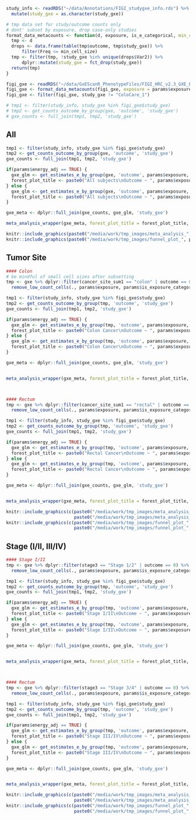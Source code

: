 <!-- For meta analyses, use the glm version of the gxescanr datasets you generated. 
These files don't have case-only studies, the exposure variables are filtered for missingness and are coded appropriately. 
Save posthoc and variable adjustment to the mega analysis, where you can generate multiple models and present as a table -->

```r
study_info <- readRDS("~/data/Annotations/FIGI_studygxe_info.rds") %>% 
  mutate(study_gxe = as.character(study_gxe))

# tmp data set for study/outcome counts only 
# dont' subset by exposure, drop case-only studies
format_data_metacounts <- function(d, exposure, is_e_categorical, min_cell_size = 0) {
  tmp <- d
  drops <- data.frame(table(tmp$outcome, tmp$study_gxe)) %>%
      filter(Freq <= min_cell_size)
  tmp <- filter(tmp, !study_gxe %in% unique(drops$Var2)) %>%
      dplyr::mutate(study_gxe = fct_drop(study_gxe))
  return(tmp)
}

figi_gxe <- readRDS("~/data/GxEScanR_PhenotypeFiles/FIGI_HRC_v2.3_GXE_EUR.rds")
figi_gxe <- format_data_metacounts(figi_gxe, exposure = params$exposure, is_e_categorical = params$is_exposure_categorical, 0)
figi_gxe <- filter(figi_gxe, study_gxe != "ColoCare_1")

# tmp1 <- filter(study_info, study_gxe %in% figi_gxe$study_gxe)
# tmp2 <- get_counts_outcome_by_group(gxe, 'outcome', 'study_gxe')
# gxe_counts <- full_join(tmp1, tmp2, 'study_gxe')

```



<!-- params <- list(exposure = 'asp_ref') -->

## All
```r

tmp1 <- filter(study_info, study_gxe %in% figi_gxe$study_gxe)
tmp2 <- get_counts_outcome_by_group(gxe, 'outcome', 'study_gxe')
gxe_counts <- full_join(tmp1, tmp2, 'study_gxe')

if(params$energy_adj == TRUE) {
  gxe_glm <- get_estimates_e_by_group(gxe, 'outcome', params$exposure, 'study_gxe', 'age_ref_imp', 'sex', 'energytot_imp')
  forest_plot_title <- paste0("All subjects\nOutcome ~ ", params$exposure, " + age_ref_imp + sex + study_gxe + energytot_imp")
} else {
  gxe_glm <- get_estimates_e_by_group(gxe, 'outcome', params$exposure, 'study_gxe', 'age_ref_imp', 'sex')
  forest_plot_title <- paste0("All subjects\nOutcome ~ ", params$exposure, " + age_ref_imp + sex + study_gxe")
}

gxe_meta <- dplyr::full_join(gxe_counts, gxe_glm, 'study_gxe')

meta_analysis_wrapper(gxe_meta, forest_plot_title = forest_plot_title, filename_suffix = "basic_covars", 17, 8.5, 8, 8.5)

```

```r
knitr::include_graphics(paste0("/media/work/tmp_images/meta_analysis_", params$exposure, "_basic_covars.png"))
knitr::include_graphics(paste0("/media/work/tmp_images/funnel_plot_", params$exposure, "_basic_covars.png"))
```




<!-- ### Prevalent cases -->
<!-- ```{r, include=F, cache = T} -->
<!-- ### Including prevalent cases (same as original) -->
<!-- gxe_counts <- get_counts_outcome_by_group(gxe, 'outcome', 'study_gxe') -->
<!-- gxe_glm <- get_estimates_e_by_group(gxe, 'outcome', params$exposure, 'study_gxe', 'age_ref_imp', 'sex') -->
<!-- gxe_meta <- dplyr::bind_cols(gxe_counts, gxe_glm) %>% -->
<!--   inner_join(., study_info, by = "study_gxe") -->

<!-- meta_analysis_wrapper(gxe_meta, forest_plot_title = "Including prevalent cases", filename_suffix = "age_ref_imp_sex_study_gxe_prev_keep", 13.5, 8.5, 8, 8.5) -->


<!-- #### Excluding prevalent cases -->
<!-- tmp <- filter(gxe, is.na(prev)) %>% -->
<!--   remove_low_count_cells(., params$exposure, params$is_exposure_categorical, min_cell_size = 10) -->

<!-- gxe_counts <- get_counts_outcome_by_group(tmp, 'outcome', 'study_gxe') -->
<!-- gxe_glm <- get_estimates_e_by_group(tmp, 'outcome', params$exposure, 'study_gxe', 'age_ref_imp', 'sex') -->
<!-- gxe_meta <- dplyr::bind_cols(gxe_counts, gxe_glm) %>% -->
<!--   inner_join(., study_info, by = "study_gxe") -->

<!-- meta_analysis_wrapper(gxe_meta, forest_plot_title = "Excluding prevalent cases", filename_suffix = "age_ref_imp_sex_study_gxe_prev_drop", 13.5, 8.5, 8, 8.5) -->
<!-- ``` -->

<!-- ```{r echo=F, out.width="49%"} -->
<!-- knitr::include_graphics(c(paste0("/media/work/tmp_images/meta_analysis_", params$exposure, "_", "age_ref_imp_sex_study_gxe_prev_keep.png"), -->
<!--                           paste0("/media/work/tmp_images/meta_analysis_", params$exposure, "_", "age_ref_imp_sex_study_gxe_prev_drop.png"))) -->
<!-- knitr::include_graphics(c(paste0("/media/work/tmp_images/funnel_plot_", params$exposure, "_", "age_ref_imp_sex_study_gxe_prev_keep.png"), -->
<!--                           paste0("/media/work/tmp_images/funnel_plot_", params$exposure, "_", "age_ref_imp_sex_study_gxe_prev_drop.png"))) -->
<!-- ``` -->





<!-- ## Sex -->
<!-- ```{r, include=F, cache = F} -->
<!-- #### Female -->
<!-- tmp <- filter(gxe, sex == 0) %>% -->
<!--   remove_low_count_cells(., params$exposure, params$is_exposure_categorical, min_cell_size = 10) -->

<!-- tmp1 <- filter(study_info, study_gxe %in% figi_gxe$study_gxe) -->
<!-- tmp2 <- get_counts_outcome_by_group(tmp, 'outcome', 'study_gxe') -->
<!-- gxe_counts <- full_join(tmp1, tmp2, 'study_gxe') -->


<!-- if(params$energy_adj == TRUE) { -->
<!--   gxe_glm <- get_estimates_e_by_group(tmp, 'outcome', params$exposure, 'study_gxe', 'age_ref_imp', 'energytot_imp') -->
<!--   forest_plot_title <- paste0("Females\nOutcome ~ ", params$exposure, " + age_ref_imp + study_gxe + energytot_imp") -->
<!-- } else { -->
<!--   gxe_glm <- get_estimates_e_by_group(tmp, 'outcome', params$exposure, 'study_gxe', 'age_ref_imp') -->
<!--   forest_plot_title <- paste0("Females\nOutcome ~ ", params$exposure, " + age_ref_imp + study_gxe") -->
<!-- } -->

<!-- gxe_meta <- dplyr::full_join(gxe_counts, gxe_glm, 'study_gxe') -->


<!-- meta_analysis_wrapper(gxe_meta, forest_plot_title = forest_plot_title, filename_suffix = "basic_covars_females", 17, 8.5, 8, 8.5) -->



<!-- #### Female -->
<!-- tmp <- filter(gxe, sex == 1) %>% -->
<!--   remove_low_count_cells(., params$exposure, params$is_exposure_categorical, min_cell_size = 10) -->

<!-- tmp1 <- filter(study_info, study_gxe %in% figi_gxe$study_gxe) -->
<!-- tmp2 <- get_counts_outcome_by_group(tmp, 'outcome', 'study_gxe') -->
<!-- gxe_counts <- full_join(tmp1, tmp2, 'study_gxe') -->

<!-- if(params$energy_adj == TRUE) { -->
<!--   gxe_glm <- get_estimates_e_by_group(tmp, 'outcome', params$exposure, 'study_gxe', 'age_ref_imp', 'energytot_imp') -->
<!--   forest_plot_title <- paste0("Males\nOutcome ~ ", params$exposure, " + age_ref_imp + study_gxe + energytot_imp") -->
<!-- } else { -->
<!--   gxe_glm <- get_estimates_e_by_group(tmp, 'outcome', params$exposure, 'study_gxe', 'age_ref_imp') -->
<!--   forest_plot_title <- paste0("Males\nOutcome ~ ", params$exposure, " + age_ref_imp + study_gxe") -->
<!-- } -->

<!-- gxe_meta <- dplyr::full_join(gxe_counts, gxe_glm, 'study_gxe') -->


<!-- meta_analysis_wrapper(gxe_meta, forest_plot_title = forest_plot_title, filename_suffix = "basic_covars_males", 17, 8.5, 8, 8.5) -->
<!-- ``` -->

<!-- ```{r echo=F, out.width="49%"} -->
<!-- knitr::include_graphics(c(paste0("/media/work/tmp_images/meta_analysis_", params$exposure, "_basic_covars_females.png"), -->
<!--                           paste0("/media/work/tmp_images/meta_analysis_", params$exposure, "_basic_covars_males.png"))) -->
<!-- knitr::include_graphics(c(paste0("/media/work/tmp_images/funnel_plot_", params$exposure, "_basic_covars_females.png"), -->
<!--                           paste0("/media/work/tmp_images/funnel_plot_", params$exposure, "_basic_covars_males.png"))) -->
<!-- ``` -->





## Tumor Site
```r

#### Colon
# be mindful of small cell sizes after subsetting
tmp <- gxe %>% dplyr::filter(cancer_site_sum1 == "colon" | outcome == 0) %>%
  remove_low_count_cells(., params$exposure, params$is_exposure_categorical, min_cell_size = 20)

tmp1 <- filter(study_info, study_gxe %in% figi_gxe$study_gxe)
tmp2 <- get_counts_outcome_by_group(tmp, 'outcome', 'study_gxe')
gxe_counts <- full_join(tmp1, tmp2, 'study_gxe')

if(params$energy_adj == TRUE) {
  gxe_glm <- get_estimates_e_by_group(tmp, 'outcome', params$exposure, 'study_gxe', 'age_ref_imp', 'sex', 'energytot_imp')
  forest_plot_title <- paste0("Colon Cancer\nOutcome ~ ", params$exposure, " + age_ref_imp + sex + study_gxe + energytot_imp")
} else {
  gxe_glm <- get_estimates_e_by_group(tmp, 'outcome', params$exposure, 'study_gxe', 'age_ref_imp', 'sex')
  forest_plot_title <- paste0("Colon Cancer\nOutcome ~ ", params$exposure, " + age_ref_imp + study_gxe + sex")
}

gxe_meta <- dplyr::full_join(gxe_counts, gxe_glm, 'study_gxe')


meta_analysis_wrapper(gxe_meta, forest_plot_title = forest_plot_title, filename_suffix = "basic_covars_colon", 17, 8.5, 8, 8.5)



#### Rectum
tmp <- gxe %>% dplyr::filter(cancer_site_sum1 == "rectal" | outcome == 0) %>%
  remove_low_count_cells(., params$exposure, params$is_exposure_categorical, min_cell_size = 10)

tmp1 <- filter(study_info, study_gxe %in% figi_gxe$study_gxe)
tmp2 <- get_counts_outcome_by_group(tmp, 'outcome', 'study_gxe')
gxe_counts <- full_join(tmp1, tmp2, 'study_gxe')

if(params$energy_adj == TRUE) {
  gxe_glm <- get_estimates_e_by_group(tmp, 'outcome', params$exposure, 'study_gxe', 'age_ref_imp', 'sex', 'energytot_imp')
  forest_plot_title <- paste0("Rectal Cancer\nOutcome ~ ", params$exposure, " + age_ref_imp + sex + study_gxe + energytot_imp")
} else {
  gxe_glm <- get_estimates_e_by_group(tmp, 'outcome', params$exposure, 'study_gxe', 'age_ref_imp', 'sex')
  forest_plot_title <- paste0("Rectal Cancer\nOutcome ~ ", params$exposure, " + age_ref_imp + study_gxe + sex")
}

gxe_meta <- dplyr::full_join(gxe_counts, gxe_glm, 'study_gxe')


meta_analysis_wrapper(gxe_meta, forest_plot_title = forest_plot_title, filename_suffix = "basic_covars_rectum", 17, 8.5, 8, 8.5)
```

```r
knitr::include_graphics(c(paste0("/media/work/tmp_images/meta_analysis_", params$exposure, "_basic_covars_colon.png"),
                          paste0("/media/work/tmp_images/meta_analysis_", params$exposure, "_basic_covars_rectum.png")))
knitr::include_graphics(c(paste0("/media/work/tmp_images/funnel_plot_", params$exposure, "_basic_covars_colon.png"),
                          paste0("/media/work/tmp_images/funnel_plot_", params$exposure, "_basic_covars_rectum.png")))
```




## Stage (I/II, III/IV)

<!-- ```{r} -->
<!-- table(gxe$stage3, gxe$outcome, useNA = 'ifany') -->
<!-- ``` -->

```r

#### Stage I/II
tmp <- gxe %>% dplyr::filter(stage3 == "Stage 1/2" | outcome == 0) %>%
  remove_low_count_cells(., params$exposure, params$is_exposure_categorical, min_cell_size = 20)

tmp1 <- filter(study_info, study_gxe %in% figi_gxe$study_gxe)
tmp2 <- get_counts_outcome_by_group(tmp, 'outcome', 'study_gxe')
gxe_counts <- full_join(tmp1, tmp2, 'study_gxe')

if(params$energy_adj == TRUE) {
  gxe_glm <- get_estimates_e_by_group(tmp, 'outcome', params$exposure, 'study_gxe', 'age_ref_imp', 'sex', 'energytot_imp')
  forest_plot_title <- paste0("Stage I/II\nOutcome ~ ", params$exposure, " + age_ref_imp + sex + study_gxe + energytot_imp")
} else {
  gxe_glm <- get_estimates_e_by_group(tmp, 'outcome', params$exposure, 'study_gxe', 'age_ref_imp', 'sex')
  forest_plot_title <- paste0("Stage I/II\nOutcome ~ ", params$exposure, " + age_ref_imp + study_gxe + sex")
}

gxe_meta <- dplyr::full_join(gxe_counts, gxe_glm, 'study_gxe')


meta_analysis_wrapper(gxe_meta, forest_plot_title = forest_plot_title, filename_suffix = "basic_covars_stage12", 17, 8.5, 8, 8.5)



#### Rectum
tmp <- gxe %>% dplyr::filter(stage3 == "Stage 3/4" | outcome == 0) %>%
  remove_low_count_cells(., params$exposure, params$is_exposure_categorical, min_cell_size = 20)

tmp1 <- filter(study_info, study_gxe %in% figi_gxe$study_gxe)
tmp2 <- get_counts_outcome_by_group(tmp, 'outcome', 'study_gxe')
gxe_counts <- full_join(tmp1, tmp2, 'study_gxe')

if(params$energy_adj == TRUE) {
  gxe_glm <- get_estimates_e_by_group(tmp, 'outcome', params$exposure, 'study_gxe', 'age_ref_imp', 'sex', 'energytot_imp')
  forest_plot_title <- paste0("Stage III/IV\nOutcome ~ ", params$exposure, " + age_ref_imp + sex + study_gxe + energytot_imp")
} else {
  gxe_glm <- get_estimates_e_by_group(tmp, 'outcome', params$exposure, 'study_gxe', 'age_ref_imp', 'sex')
  forest_plot_title <- paste0("Stage III/IV\nOutcome ~ ", params$exposure, " + age_ref_imp + study_gxe + sex")
}

gxe_meta <- dplyr::full_join(gxe_counts, gxe_glm, 'study_gxe')


meta_analysis_wrapper(gxe_meta, forest_plot_title = forest_plot_title, filename_suffix = "basic_covars_stage34", 17, 8.5, 8, 8.5)


```

```r
knitr::include_graphics(c(paste0("/media/work/tmp_images/meta_analysis_", params$exposure, "_basic_covars_stage12.png"),
                          paste0("/media/work/tmp_images/meta_analysis_", params$exposure, "_basic_covars_stage34.png")))
knitr::include_graphics(c(paste0("/media/work/tmp_images/funnel_plot_", params$exposure, "_basic_covars_stage12.png"),
                          paste0("/media/work/tmp_images/funnel_plot_", params$exposure, "_basic_covars_stage34.png")))
```

